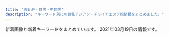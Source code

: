 ```yaml
---
title: "恵比寿・目黒・中目黒"
description: "キーワード別にの巨乳アジアン・チャイナエステ嬢情報をまとめました。"
---
```


新着画像と新着キーワードをまとめています。
2021年03月19日の情報です。

<DmmAffiliateIns />
<KeywordTable
  shops={
    [
    {
        "keywords": {},
        "img_links": [
            "http://meguro-babel.com/images/room/photo04.jpg",
            "http://meguro-babel.com/girl/19.jpg",
            "http://meguro-babel.com/images/room/photo02.jpg",
            "http://meguro-babel.com/topics/img/129-1.jpg",
            "http://meguro-babel.com/images/img_1.jpg",
            "http://meguro-babel.com/girl/3.jpg",
            "http://meguro-babel.com/topics/img/151-1.jpg",
            "http://meguro-babel.com/girl/4.jpg",
            "http://meguro-babel.com/topics/img/142-1.jpg",
            "http://meguro-babel.com/images/qr.jpg",
            "http://meguro-babel.com/girl/10.jpg",
            "http://meguro-babel.com/girl/24.jpg",
            "http://meguro-babel.com/girl/13.jpg",
            "http://meguro-babel.com/girl/7.jpg",
            "http://meguro-babel.com/topics/img/156-1.jpg",
            "http://meguro-babel.com/girl/9.jpg",
            "http://meguro-babel.com/girl/5.jpg",
            "http://meguro-babel.com/girl/15.jpg",
            "http://meguro-babel.com/images/room/photo01.jpg",
            "http://meguro-babel.com/girl/1.jpg",
            "http://meguro-babel.com/topics/img/155-1.jpg",
            "http://meguro-babel.com/girl/21.jpg",
            "http://meguro-babel.com/images/room/photo03.jpg",
            "http://meguro-babel.com/girl/6.jpg",
            "http://meguro-babel.com/topics/img/145-1.jpg",
            "http://meguro-babel.com/images/topimg4.jpg",
            "http://meguro-babel.com/girl/8.jpg",
            "http://meguro-babel.com/topics/img/150-1.jpg",
            "http://meguro-babel.com/girl/2.jpg",
            "http://meguro-babel.com/girl/11.jpg"
        ],
        "url": "http://meguro-babel.com/",
        "name": "\u30d0\u30d9\u30eb",
        "station": "JR\u76ee\u9ed2\u99c5\u6771\u53e3"
    },
    {
        "station": "\u4e2d\u76ee\u9ed2\u99c5\u897f\u53e3",
        "url": "http://fiji-resort.ests.jp/",
        "name": "\u30d5\u30a3\u30b8\u30fc\u30ea\u30be\u30fc\u30c8",
        "img_links": [
            "http://fiji-resort.ests.jp/images/access05.jpg",
            "http://fiji-resort.ests.jp/photos/sites/30/2018/11/2018110510493920.jpg",
            "http://fiji-resort.ests.jp/photos/sites/30/2019/06/2019060610451514.jpg",
            "http://fiji-resort.ests.jp/photos/sites/30/2019/03/2019031518525662.jpg",
            "http://fiji-resort.ests.jp/photos/sites/30/2018/09/2018091301234543.jpg",
            "http://fiji-resort.ests.jp/images/topics_bj3.png",
            "http://fiji-resort.ests.jp/photos/sites/30/2019/03/2019033011105316.jpg",
            "http://fiji-resort.ests.jp/photos/sites/30/2019/05/2019050215480292.jpg",
            "http://fiji-resort.ests.jp/images/s_topics.png",
            "http://fiji-resort.ests.jp/photos/sites/30/2019/12/2019121110440091.jpg",
            "http://fiji-resort.ests.jp/images/s_link.png",
            "http://fiji-resort.ests.jp/images/line.png",
            "http://fiji-resort.ests.jp/images/access01.jpg",
            "http://fiji-resort.ests.jp/photos/sites/30/2019/11/2019110909384037.jpg",
            "http://fiji-resort.ests.jp/images/mobile.png",
            "http://fiji-resort.ests.jp/photos/sites/30/2019/05/2019050215480157.jpg",
            "http://fiji-resort.ests.jp/images/access06.jpg",
            "http://fiji-resort.ests.jp/images/access04.jpg",
            "http://fiji-resort.ests.jp/photos/sites/30/2020/02/2020022116402274.jpg",
            "http://fiji-resort.ests.jp/photos/sites/30/2018/09/2018091916161390.jpg",
            "http://fiji-resort.ests.jp/images/access02.jpg",
            "http://fiji-resort.ests.jp/photos/sites/30/2019/06/2019061411123068.jpg",
            "http://fiji-resort.ests.jp/photos/sites/30/2019/09/2019092914334514.jpg",
            "http://fiji-resort.ests.jp/photos/sites/30/2018/06/2018061511340989.jpg",
            "http://fiji-resort.ests.jp/images/end.png",
            "http://fiji-resort.ests.jp/photos/sites/30/2018/11/2018110510493422.jpg",
            "http://fiji-resort.ests.jp/images/access03.jpg",
            "http://fiji-resort.ests.jp/images/s_staff.png",
            "http://fiji-resort.ests.jp/photos/sites/30/2019/03/2019033011081995.jpg",
            "http://fiji-resort.ests.jp/photos/sites/30/2019/04/2019042017525677.jpg",
            "http://fiji-resort.ests.jp/photos/sites/30/2019/05/2019050215480138.jpg",
            "http://fiji-resort.ests.jp/images/top.png"
        ],
        "keywords": {
            "89": 13,
            "D": 106,
            "C": 103,
            "E": 42,
            "83": 29,
            "85": 93,
            "87": 58,
            "86": 45,
            "82": 13
        }
    },
    {
        "station": "JR\u6075\u6bd4\u5bff\u99c5\u897f\u53e3",
        "keywords": {
            "E": 5,
            "83": 7,
            "85": 7,
            "D": 19,
            "C": 7,
            "86": 17
        },
        "img_links": [
            "http://hi-msg.com/tonton/images/sys1.jpg",
            "http://hi-msg.com/tonton/images/r2.jpg",
            "http://hi-msg.com/tonton/images/an_5_02.jpg",
            "http://hi-msg.com/tonton/images/slider/slide1s.png",
            "http://hi-msg.com/tonton/images/eve1.png",
            "http://hi-msg.com/tonton/images/slider/slide3.png",
            "http://hi-msg.com/tonton/images/staff_images/st5.jpg",
            "http://hi-msg.com/tonton/images/an_2_01.jpg",
            "http://hi-msg.com/tonton/images/slider/slide2.png",
            "http://hi-msg.com/tonton/images/r4.jpg",
            "http://hi-msg.com/tonton/images/r1.jpg",
            "http://hi-msg.com/tonton/images/slider/slide2s.png",
            "http://hi-msg.com/tonton/images/an_6_01.jpg",
            "http://hi-msg.com/tonton/images/fbb.jpg",
            "http://hi-msg.com/tonton/images/an_2_02.jpg",
            "http://hi-msg.com/tonton/images/slider/slide1.png",
            "http://hi-msg.com/tonton/images/index-1.jpg",
            "http://hi-msg.com/tonton/images/an_1_01.jpg",
            "http://hi-msg.com/tonton/images/qr.jpg",
            "http://hi-msg.com/tonton/images/an_3_02.jpg",
            "http://hi-msg.com/tonton/images/an_1_02.jpg",
            "http://hi-msg.com/tonton/images/an_4_02.jpg",
            "http://hi-msg.com/tonton/images/index_01.jpg",
            "http://hi-msg.com/tonton/images/staff_images/st2.jpg",
            "http://hi-msg.com/tonton/images/staff_images/sl.png",
            "http://hi-msg.com/tonton/images/staff_images/st4.jpg",
            "http://hi-msg.com/tonton/images/an_4_01.jpg",
            "http://hi-msg.com/tonton/images/staff_images/st1.jpg",
            "http://hi-msg.com/tonton/images/index-2.jpg",
            "http://hi-msg.com/tonton/images/r3.jpg",
            "http://hi-msg.com/tonton/images/an_3_01.jpg",
            "http://hi-msg.com/tonton/images/slider/slide3s.png",
            "http://hi-msg.com/tonton/images/an_5_01.jpg",
            "http://hi-msg.com/tonton/images/staff_images/st3.jpg",
            "http://hi-msg.com/tonton/images/an_6_02.jpg"
        ],
        "name": "\u30c8\u30f3\u30c8\u30f3",
        "url": "http://hi-msg.com/tonton/"
    },
    {
        "keywords": {},
        "img_links": [
            "http://kintsuki.este88.com/gals/koyuki1.jpg",
            "http://kintsuki.este88.com/gals/yuyu1.jpg",
            "http://kintsuki.este88.com/gals/kaori1.jpg",
            "http://kintsuki.este88.com/images/ph1.jpg",
            "http://kintsuki.este88.com/images/r04.jpg",
            "http://kintsuki.este88.com/gals/rina1.jpg",
            "http://kintsuki.este88.com/gals/rei1.jpg",
            "http://kintsuki.este88.com/gals/kixyoko1.jpg",
            "http://kintsuki.este88.com/gals/momo1.jpg",
            "http://kintsuki.este88.com/images/r01.jpg",
            "http://kintsuki.este88.com/gals/mika1.jpg",
            "http://kintsuki.este88.com/images/r02.jpg",
            "http://kintsuki.este88.com/gals/kana1.jpg"
        ],
        "url": "http://kintsuki.este88.com/",
        "name": "\u91d1\u306e\u6708",
        "station": "JR\u76ee\u9ed2\u99c5\u6771\u53e3"
    },
    {
        "keywords": {},
        "url": "http://relacute.tyo.cm/",
        "img_links": [],
        "station": "JR\u76ee\u9ed2\u99c5\u6771\u53e3",
        "name": "RelaCute \u30ea\u30e9\u30ad\u30e5\u30fc\u30c8"
    },
    {
        "station": "JR\u76ee\u9ed2\u99c5\u897f\u53e3",
        "img_links": [
            "http://onlyone.tyo.cm/photos/sites/5/2018/11/2018112110301745.jpg",
            "http://onlyone.tyo.cm/images/s_link.png",
            "http://onlyone.tyo.cm/images/acc2.jpg",
            "http://onlyone.tyo.cm/photos/sites/5/2020/07/2020070215334437.jpg",
            "http://onlyone.a1.ies.bz/upload/sites/5/2021/03/2021030316101022.jpg",
            "http://onlyone.tyo.cm/photos/sites/5/2020/07/2020070217061815.jpg",
            "http://onlyone.tyo.cm/photos/sites/5/2019/07/201907171609201.jpg",
            "http://onlyone.tyo.cm/photos/sites/5/2021/02/2021022515094363.jpg",
            "http://onlyone.tyo.cm/images/acc3.jpg",
            "http://onlyone.tyo.cm/photos/sites/5/2019/07/2019070711031982.jpg",
            "http://onlyone.tyo.cm/photos/sites/5/2019/07/2019071716092046.jpg",
            "http://onlyone.tyo.cm/photos/sites/5/2019/01/2019013017371133.jpg",
            "http://onlyone.tyo.cm/photos/sites/5/2019/12/2019120510353312.jpg",
            "http://onlyone.tyo.cm/images/room3.jpg",
            "http://onlyone.tyo.cm/photos/sites/5/2019/03/2019030418403098.jpg",
            "http://onlyone.tyo.cm/images/line.jpg",
            "http://onlyone.tyo.cm/photos/sites/5/2020/05/2020051419324761.jpg",
            "http://onlyone.tyo.cm/photos/sites/5/2018/09/2018092710191274.jpg",
            "http://onlyone.tyo.cm/photos/sites/5/2020/09/2020092510524025.jpg",
            "http://onlyone.tyo.cm/photos/sites/5/2020/01/2020011413501066.jpg",
            "http://onlyone.tyo.cm/photos/sites/5/2020/09/2020090210405221.jpg",
            "http://onlyone.tyo.cm/photos/sites/5/2018/11/2018110713255310.jpg",
            "http://onlyone.tyo.cm/photos/sites/5/2021/03/2021030316101022.jpg",
            "http://onlyone.tyo.cm/photos/sites/5/2017/11/2017112708111797.jpg",
            "http://onlyone.tyo.cm/images/room2.jpg",
            "http://onlyone.tyo.cm/photos/sites/5/2021/02/2021021810240848.jpg",
            "http://onlyone.tyo.cm/photos/sites/5/2019/06/2019060510472559.jpg",
            "http://onlyone.tyo.cm/photos/sites/5/2020/03/2020031716151746.jpg",
            "http://onlyone.tyo.cm/photos/sites/5/2019/11/2019112117013754.jpg",
            "http://onlyone.tyo.cm/images/acc1.jpg",
            "http://onlyone.tyo.cm/photos/sites/5/2021/02/202102201049167.jpg",
            "http://onlyone.tyo.cm/photos/sites/5/2018/08/2018082407542866.jpg",
            "http://onlyone.tyo.cm/photos/sites/5/2018/06/2018062904050630.jpg",
            "http://onlyone.tyo.cm/photos/sites/5/2019/11/2019110105152849.jpg",
            "http://onlyone.tyo.cm/photos/sites/5/2020/02/2020022610121615.jpg",
            "http://onlyone.tyo.cm/photos/sites/5/2018/08/2018080308152252.jpg",
            "http://onlyone.tyo.cm/images/room1.jpg",
            "http://onlyone.tyo.cm/photos/sites/5/2018/10/201810181432433.jpg",
            "http://onlyone.tyo.cm/photos/sites/5/2020/09/2020092510523723.jpg",
            "http://onlyone.tyo.cm/photos/sites/5/2020/01/2020011413500417.jpg",
            "http://onlyone.tyo.cm/photos/sites/5/2019/05/2019050915292562.jpg",
            "http://onlyone.tyo.cm/photos/sites/5/2020/09/2020092510523998.jpg",
            "http://onlyone.tyo.cm/images/room4.jpg",
            "http://onlyone.tyo.cm/images/new.jpg",
            "http://onlyone.tyo.cm/photos/sites/5/2019/08/2019082610481667.jpg",
            "http://onlyone.tyo.cm/photos/sites/5/2019/08/2019080815010066.jpg",
            "http://onlyone.tyo.cm/images/top.png",
            "http://onlyone.tyo.cm/photos/sites/5/2020/01/2020011412572423.jpg",
            "http://onlyone.tyo.cm/photos/sites/5/2019/11/2019110105153240.jpg",
            "http://onlyone.tyo.cm/photos/sites/5/2019/07/2019070616424775.jpg",
            "http://onlyone.tyo.cm/images/acc4.jpg",
            "http://onlyone.tyo.cm/photos/sites/5/2019/06/2019060510384975.jpg",
            "http://onlyone.tyo.cm/photos/sites/5/2018/07/2018071709241386.jpg",
            "http://onlyone.tyo.cm/photos/sites/5/2020/09/2020092617301564.jpg",
            "http://onlyone.tyo.cm/photos/sites/5/2020/09/2020092218541894.jpg",
            "http://onlyone.tyo.cm/photos/sites/5/2019/05/2019052911352557.jpg",
            "http://onlyone.tyo.cm/photos/sites/5/2021/02/2021022216501749.jpg",
            "http://onlyone.tyo.cm/photos/sites/5/2019/02/2019022310345266.jpg",
            "http://onlyone.tyo.cm/photos/sites/5/2019/12/2019121715483135.jpg",
            "http://onlyone.tyo.cm/photos/sites/5/2019/02/2019022310334774.jpg",
            "http://onlyone.tyo.cm/photos/sites/5/2018/03/2018031607430562.jpg",
            "http://onlyone.tyo.cm/photos/sites/5/2019/01/2019011814353078.jpg",
            "http://onlyone.tyo.cm/images/s_staff.png",
            "http://onlyone.tyo.cm/photos/sites/5/2020/06/2020060815500896.jpg"
        ],
        "name": "OnlyOne",
        "url": "http://onlyone.tyo.cm/",
        "keywords": {
            "84": 1,
            "88": 3,
            "86": 9,
            "F": 1,
            "83": 1,
            "D": 17,
            "C": 4,
            "85": 6,
            "E": 2,
            "87": 3
        }
    },
    {
        "station": "JR\u76ee\u9ed2\u99c5\u6771\u53e3",
        "name": "Angel-\u30a8\u30f3\u30b8\u30a7\u30eb-",
        "url": "http://angel.jpn.cm/",
        "img_links": [
            "http://angel.jpn.cm/photos/sites/3/2019/10/2019100910242499.jpg",
            "http://angel.jpn.cm/photos/sites/3/2016/08/staff14.jpg",
            "http://angel.jpn.cm/photos/sites/3/2016/08/staff28.jpg",
            "http://angel.jpn.cm/photos/sites/3/2017/11/2017112010234266.jpg",
            "http://angel.jpn.cm/photos/sites/3/2019/07/2019071016030711.jpg",
            "http://angel.jpn.cm/photos/sites/3/2016/08/staff5.jpg",
            "http://angel.jpn.cm/photos/sites/3/2017/12/201712270537317.jpg",
            "http://angel.jpn.cm/images/s_link.png",
            "http://angel.jpn.cm/photos/sites/3/2016/08/staff37a.jpg",
            "http://angel.jpn.cm/images/top02.jpg",
            "http://angel.jpn.cm/photos/sites/3/2016/09/72670992207769698.jpg",
            "http://angel.jpn.cm/photos/sites/3/2017/12/2017122705371661.jpg",
            "http://angel.jpn.cm/photos/sites/3/2017/03/2.jpg",
            "http://angel.jpn.cm/photos/sites/3/2019/06/2019060510404179.jpg",
            "http://angel.jpn.cm/photos/sites/3/2017/01/1.jpg",
            "http://angel.jpn.cm/photos/sites/3/2016/09/staff40.jpg",
            "http://angel.jpn.cm/photos/sites/3/2016/08/staff11.jpg",
            "http://angel.jpn.cm/photos/sites/3/2016/08/staff29a.jpg",
            "http://angel.jpn.cm/photos/sites/3/2021/02/2021021714005240.jpg",
            "http://angel.jpn.cm/photos/sites/3/2018/06/2018061601280885.jpg",
            "http://angel.jpn.cm/photos/sites/3/2017/11/201711280608539.jpg",
            "http://angel.jpn.cm/photos/sites/3/2016/08/staff37.jpg",
            "http://angel.jpn.cm/photos/sites/3/2016/08/staff39.jpg",
            "http://angel.jpn.cm/photos/sites/3/2016/08/staff21a.jpg",
            "http://angel.jpn.cm/photos/sites/3/2018/11/201811011331167.jpg",
            "http://angel.jpn.cm/photos/sites/3/2016/08/staff7a.jpg",
            "http://angel.jpn.cm/images/s_staff.png",
            "http://angel.jpn.cm/photos/sites/3/2017/05/8.jpg",
            "http://angel.jpn.cm/images/s_news.png",
            "http://cdn.dino-es.com/images/logo/150x40DinoEs.png",
            "http://angel.jpn.cm/images/girl-z1.jpg",
            "http://angel.jpn.cm/photos/sites/3/2019/07/2019071213431954.jpg",
            "http://angel.jpn.cm/photos/sites/3/2019/11/201911181407260.jpg",
            "http://angel.jpn.cm/images/s_mobile.png",
            "http://angel.jpn.cm/images/mobile.jpg",
            "http://angel.jpn.cm/photos/sites/3/2016/08/staff8.jpg",
            "http://angel.jpn.cm/photos/sites/3/2018/06/2018061505064251.jpg",
            "http://angel.jpn.cm/photos/sites/3/2016/08/staff4a.jpg",
            "http://angel.jpn.cm/images/info.jpg",
            "http://angel.jpn.cm/photos/sites/3/2016/08/staff22a.jpg",
            "http://angel.jpn.cm/images/top01.jpg",
            "http://angel.jpn.cm/photos/sites/3/2020/06/2020061515170635.jpg",
            "http://angel.jpn.cm/photos/sites/3/2016/08/staff35.jpg",
            "http://angel.jpn.cm/photos/sites/3/2016/08/staff23.jpg",
            "http://angel.jpn.cm/photos/sites/3/2016/08/staff36g.jpg",
            "http://angel.jpn.cm/photos/sites/3/2016/08/staff21.jpg",
            "http://angel2.a1.ies.bz/upload/sites/3/2021/02/2021022516024747.jpg",
            "http://angel.jpn.cm/photos/sites/3/2018/06/2018061505064271.jpg",
            "http://angel.jpn.cm/photos/sites/3/2016/08/staff25.jpg",
            "http://angel.jpn.cm/photos/sites/3/2016/10/staff41.jpg",
            "http://angel.jpn.cm/photos/sites/3/2016/08/staff22.jpg",
            "http://angel.jpn.cm/photos/sites/3/2019/12/2019122718552333.jpg",
            "http://angel.jpn.cm/photos/sites/3/2016/08/staff2.jpg",
            "http://angel.jpn.cm/photos/sites/3/2016/08/staff29.jpg",
            "http://angel.jpn.cm/photos/sites/3/2016/08/staff4.jpg",
            "http://angel.jpn.cm/images/s_pick.png",
            "http://angel.jpn.cm/photos/sites/3/2016/08/staff24.jpg",
            "http://angel.jpn.cm/photos/sites/3/2016/08/staff5a.jpg",
            "http://angel.jpn.cm/images/girl-z2.jpg",
            "http://angel.jpn.cm/photos/sites/3/2016/08/staff3.jpg",
            "http://angel.jpn.cm/photos/sites/3/2019/06/201906051042276.jpg",
            "http://angel.jpn.cm/photos/sites/3/2018/06/2018062105525655.jpg",
            "http://angel.jpn.cm/photos/sites/3/2016/08/staff7.jpg",
            "http://angel.jpn.cm/photos/sites/3/2017/04/1.jpg",
            "http://angel.jpn.cm/photos/sites/3/2016/09/staff40a.jpg",
            "http://angel.jpn.cm/photos/sites/3/2016/08/staff38.jpg",
            "http://angel.jpn.cm/images/nbj3.jpg",
            "http://angel.jpn.cm/photos/sites/3/2021/02/2021022516024747.jpg",
            "http://angel.jpn.cm/photos/sites/3/2018/09/2018091001155585.jpg",
            "http://angel.jpn.cm/photos/sites/3/2020/09/2020092511154515.jpg",
            "http://angel.jpn.cm/photos/sites/3/2016/10/staff01.jpg"
        ],
        "keywords": {
            "C": 32,
            "86": 4,
            "D": 19,
            "87": 3,
            "E": 3,
            "89": 2,
            "85": 6,
            "88": 2,
            "84": 1
        }
    },
    {
        "url": "http://nakamegurofun.com/",
        "name": "Flower \uff5e\u30d5\u30e9\u30ef\u30fc\uff5e",
        "station": "\u4e2d\u76ee\u9ed2\u99c5\u897f\u53e3",
        "img_links": [
            "http://nakamegurofun.com/files/005-030964.jpg",
            "http://nakamegurofun.com/images/xian.png",
            "http://nakamegurofun.com/images/s5.jpg",
            "http://nakamegurofun.com/files/008-020964.jpg",
            "http://nakamegurofun.com/images/s4.jpg",
            "http://nakamegurofun.com/files/007fa9d.jpg",
            "http://nakamegurofun.com/files/003fa9d.jpg",
            "http://nakamegurofun.com/files/002fa9d.jpg",
            "http://nakamegurofun.com/files/0070964.jpg",
            "http://nakamegurofun.com/images/shop/shop04.jpg",
            "http://nakamegurofun.com/images/s3.jpg",
            "http://nakamegurofun.com/images/zi_staff.png",
            "http://nakamegurofun.com/files/0060964.jpg",
            "http://nakamegurofun.com/files/0020964.jpg",
            "http://nakamegurofun.com/files/007-030964.jpg",
            "http://nakamegurofun.com/images/main_bottom.png",
            "http://nakamegurofun.com/images/service91a6.png",
            "http://nakamegurofun.com/images/shop/shop02.jpg",
            "http://nakamegurofun.com/files/0024f22.jpg",
            "http://nakamegurofun.com/images/zi_massage.png",
            "http://nakamegurofun.com/files/005fa9d.jpg",
            "http://nakamegurofun.com/images/shop/shop03.jpg",
            "http://nakamegurofun.com/files/006-020964.jpg",
            "http://nakamegurofun.com/files/0034f22.jpg",
            "http://nakamegurofun.com/files/008-030964.jpg",
            "http://nakamegurofun.com/images/main_top.png",
            "http://nakamegurofun.com/files/003-020964.jpg",
            "http://nakamegurofun.com/files/0054f22.jpg",
            "http://nakamegurofun.com/files/0074f22.jpg",
            "http://nakamegurofun.com/files/0084f22.jpg",
            "http://nakamegurofun.com/images/s1.jpg",
            "http://nakamegurofun.com/images/infotiao1.jpg",
            "http://nakamegurofun.com/files/005-020964.jpg",
            "http://nakamegurofun.com/files/0030964.jpg",
            "http://nakamegurofun.com/files/003-030964.jpg",
            "http://nakamegurofun.com/files/0080964.jpg",
            "http://nakamegurofun.com/files/006-030964.jpg",
            "http://nakamegurofun.com/images/s2.jpg",
            "http://nakamegurofun.com/files/008fa9d.jpg",
            "http://nakamegurofun.com/files/002-020964.jpg",
            "http://nakamegurofun.com/files/0064f22.jpg",
            "http://nakamegurofun.com/files/006fa9d.jpg",
            "http://nakamegurofun.com/images/tel.png",
            "http://nakamegurofun.com/files/002-030964.jpg",
            "http://nakamegurofun.com/images/shop/shop01.jpg",
            "http://nakamegurofun.com/files/007-020964.jpg",
            "http://nakamegurofun.com/files/0050964.jpg"
        ],
        "keywords": {
            "D": 5,
            "87": 4,
            "88": 1,
            "85": 1,
            "C": 1
        }
    },
    {
        "station": "JR\u76ee\u9ed2\u99c5\u6771\u53e3",
        "img_links": [],
        "name": "With you\u30fb\u30a6\u30a3\u30ba\u30e6\u30fc",
        "keywords": {},
        "url": "http://with-you.tyo.cm"
    },
    {
        "station": "JR\u6075\u6bd4\u5bff\u99c5\u897f\u53e3",
        "keywords": {
            "88": 2,
            "87": 12,
            "86": 12,
            "C": 13,
            "E": 2,
            "85": 13,
            "D": 24
        },
        "name": "\u7f8e\u9b54\u5973",
        "img_links": [
            "http://bimajo-massage.work/sp/img/acc2.jpg",
            "http://bimajo-massage.work/sp/img/botton.jpg",
            "http://bimajo-massage.work/sp/img/st5.jpg",
            "http://bimajo-massage.work/img/sta1.jpg",
            "http://bimajo-massage.work/img/acc2.jpg",
            "http://bimajo-massage.work/img/bottom.png",
            "http://bimajo-massage.work/sp/img/t-t.jpg",
            "http://bimajo-massage.work/sp/img/st1.jpg",
            "http://bimajo-massage.work/sp/img/st7.jpg",
            "http://bimajo-massage.work/sp/img/info.jpg",
            "http://bimajo-massage.work/sp/img/p-7.jpg",
            "http://bimajo-massage.work/sp/img/cam.jpg",
            "http://bimajo-massage.work/sp/img/sys.jpg",
            "http://bimajo-massage.work/img/st7.jpg",
            "http://bimajo-massage.work/sp/img/tit.jpg",
            "http://bimajo-massage.work/img/xmas.png",
            "http://bimajo-massage.work/sp/img/t-s.jpg",
            "http://bimajo-massage.work/sp/img/tel.jpg",
            "http://bimajo-massage.work/sp/img/p-5.jpg",
            "http://bimajo-massage.work/img/st6.jpg",
            "http://bimajo-massage.work/sp/img/pic.jpg",
            "http://bimajo-massage.work/img/st1.jpg",
            "http://bimajo-massage.work/sp/img/st6.jpg",
            "http://bimajo-massage.work/sp/img/t-a.jpg",
            "http://bimajo-massage.work/sp/img/t-r.jpg",
            "http://bimajo-massage.work/img/body-.png",
            "http://bimajo-massage.work/img/mo.png",
            "http://bimajo-massage.work/sp/img/t-o.jpg",
            "http://bimajo-massage.work/sp/img/pc.jpg",
            "http://bimajo-massage.work/img/sta5.jpg",
            "http://bimajo-massage.work/sp/img/add.jpg",
            "http://bimajo-massage.work/sp/img/time.jpg",
            "http://bimajo-massage.work/img/sta7.jpg",
            "http://bimajo-massage.work/img/st5.jpg",
            "http://bimajo-massage.work/sp/img/p-6.jpg",
            "http://bimajo-massage.work/sp/img/acc1.jpg",
            "http://bimajo-massage.work/img/acc1.jpg",
            "http://bimajo-massage.work/img/sta6.jpg",
            "http://bimajo-massage.work/img/pic.png"
        ],
        "url": "http://bimajo-massage.work/"
    },
    {
        "keywords": {
            "87": 30,
            "85": 26,
            "88": 9,
            "E": 25,
            "C": 37,
            "83": 7,
            "D": 72,
            "86": 26,
            "84": 2
        },
        "url": "http://kaizokusen.jpn.mn/",
        "name": "\u6d77\u8cca\u8239",
        "station": "\u4e2d\u76ee\u9ed2\u99c5\u5357\u6539\u672d\u897f\u53e3",
        "img_links": [
            "http://kaizokusen.jpn.mn/images/mobile.jpg",
            "http://kaizokusen.jpn.mn/photos/sites/31/2019/12/2019121904244431.jpg",
            "http://kaizokusen.jpn.mn/photos/sites/31/2019/05/2019051702252726.jpg",
            "http://kaizokusen.jpn.mn/photos/sites/31/2020/08/2020080301195061.jpg",
            "http://kaizokusen.jpn.mn/images/s_news.jpg",
            "http://kaizokusen.jpn.mn/photos/sites/31/2020/03/2020031402334084.jpg",
            "http://kaizokusen.jpn.mn/images/end.png",
            "http://kaizokusen.jpn.mn/photos/sites/31/2019/11/2019111401215721.jpg",
            "http://kaizokusen.jpn.mn/photos/sites/31/2020/02/2020022107354732.jpg",
            "http://kaizokusen.jpn.mn/photos/sites/31/2019/06/2019060402255271.jpg",
            "http://kaizokusen.jpn.mn/photos/sites/31/2020/12/2020120801390122.jpg",
            "http://kaizokusen.jpn.mn/images/s_contact.jpg",
            "http://kaizokusen.jpn.mn/photos/sites/31/2020/06/2020062208015349.jpg",
            "http://kaizokusen.jpn.mn/photos/sites/31/2019/02/2019022801560094.jpg",
            "http://kaizokusen.jpn.mn/photos/sites/31/2019/02/2019021410470448.jpg",
            "http://kaizokusen.jpn.mn/photos/sites/31/2020/02/202002070127147.jpg",
            "http://kaizokusen.jpn.mn/photos/sites/31/2020/04/2020042207290081.jpg",
            "http://kaizokusen.jpn.mn/photos/sites/31/2018/07/2018070912312985.jpg",
            "http://kaizokusen.jpn.mn/photos/sites/31/2020/06/2020061302013959.jpg",
            "http://kaizokusen.jpn.mn/photos/sites/31/2019/01/201901130238317.jpg",
            "http://kaizokusen.jpn.mn/photos/sites/31/2019/12/201912200917482.jpg",
            "http://kaizokusen.jpn.mn/photos/sites/31/2019/09/2019092905302643.jpg",
            "http://kaizokusen.jpn.mn/photos/sites/31/2020/08/2020082411195272.jpg",
            "http://kaizokusen.jpn.mn/photos/sites/31/2019/09/2019091102140786.jpg",
            "http://kaizokusen.jpn.mn/photos/sites/31/2020/05/2020051510144982.jpg",
            "http://kaizokusen.jpn.mn/photos/sites/31/2020/06/2020060409294464.jpg",
            "http://kaizokusen.jpn.mn/images/news04.jpg",
            "http://kaizokusen.jpn.mn/photos/sites/31/2020/03/2020030801205388.jpg",
            "http://kaizokusen.jpn.mn/photos/sites/31/2020/01/2020011609085443.jpg",
            "http://kaizokusen.jpn.mn/photos/sites/31/2019/06/2019061406003081.jpg",
            "http://kaizokusen.jpn.mn/photos/sites/31/2019/04/2019040301572848.jpg",
            "http://kaizokusen.jpn.mn/images/news03.jpg",
            "http://kaizokusen.jpn.mn/photos/sites/31/2019/01/2019010309225534.jpg",
            "http://kaizokusen.jpn.mn/photos/sites/31/2020/06/2020061305220545.jpg",
            "http://kaizokusen.jpn.mn/photos/sites/31/2019/06/2019060402255852.jpg",
            "http://kaizokusen.jpn.mn/photos/sites/31/2019/03/2019032710574970.jpg",
            "http://kaizokusen.jpn.mn/images/headline.jpg",
            "http://kaizokusen.jpn.mn/photos/sites/31/2018/12/2018122706404758.jpg",
            "http://kaizokusen.jpn.mn/photos/sites/31/2020/01/2020010602051995.jpg",
            "http://kaizokusen.jpn.mn/images/s_staff.png",
            "http://kaizokusen.jpn.mn/images/s_pick.png",
            "http://kaizokusen.jpn.mn/photos/sites/31/2018/12/2018121710580889.jpg",
            "http://kaizokusen.jpn.mn/images/s_link.png",
            "http://kaizokusen.jpn.mn/images/news_bj1.jpg",
            "http://kaizokusen.jpn.mn/photos/sites/31/2020/11/2020112103070699.jpg",
            "http://kaizokusen.jpn.mn/photos/sites/31/2019/12/2019122806012497.jpg",
            "http://kaizokusen.jpn.mn/images/top.jpg",
            "http://kaizokusen.jpn.mn/photos/sites/31/2019/03/2019032601332117.jpg",
            "http://kaizokusen.jpn.mn/photos/sites/31/2019/11/2019111410352979.jpg",
            "http://kaizokusen.jpn.mn/photos/sites/31/2019/01/2019012803255272.jpg",
            "http://kaizokusen.jpn.mn/images/news_bj3.jpg",
            "http://kaizokusen.jpn.mn/photos/sites/31/2019/11/2019112102290816.jpg"
        ]
    },
    {
        "url": "http://victoria.tyo.cm/",
        "img_links": [
            "http://victoria.tyo.cm/photos/sites/13/2019/07/2019070206503156.jpg",
            "http://victoria.tyo.cm/photos/sites/13/2019/06/2019061005275095.jpg",
            "http://victoria.tyo.cm/photos/sites/13/2019/01/2019012509534353.jpg",
            "http://victoria.tyo.cm/photos/sites/13/2020/03/2020031904101259.jpg",
            "http://victoria.tyo.cm/photos/sites/13/2018/12/2018121502493953.jpg",
            "http://victoria.tyo.cm/photos/sites/13/2019/12/2019120904521737.jpg",
            "http://victoria.tyo.cm/images/face.jpg",
            "http://victoria.tyo.cm/photos/sites/13/2019/12/2019120406433710.jpg",
            "http://victoria.tyo.cm/photos/sites/13/2020/01/2020011205500461.jpg",
            "http://victoria.tyo.cm/photos/sites/13/2020/02/202002030340133.jpg",
            "http://victoria.tyo.cm/photos/sites/13/2019/01/2019010506292922.jpg",
            "http://victoria.tyo.cm/photos/sites/13/2020/10/2020100803550565.jpg",
            "http://victoria.tyo.cm/images/mobile.jpg",
            "http://victoria.tyo.cm/photos/sites/13/2019/10/2019100904083557.jpg",
            "http://victoria.tyo.cm/photos/sites/13/2019/12/2019120904521188.jpg",
            "http://victoria.tyo.cm/photos/sites/13/2018/12/2018121502493847.jpg",
            "http://victoria.tyo.cm/photos/sites/13/2018/12/2018122701570643.jpg",
            "http://victoria.tyo.cm/photos/sites/13/2019/01/2019012509505197.jpg",
            "http://victoria.tyo.cm/photos/sites/13/2019/10/2019100904082968.jpg",
            "http://victoria.tyo.cm/photos/sites/13/2020/01/2020011104241542.jpg",
            "http://victoria.tyo.cm/photos/sites/13/2020/02/2020021307433041.jpg",
            "http://victoria.tyo.cm/photos/sites/13/2018/12/2018122904422525.jpg",
            "http://victoria.tyo.cm/photos/sites/13/2019/01/2019012108071242.jpg",
            "http://victoria.tyo.cm/photos/sites/13/2019/05/201905100639429.jpg",
            "http://victoria.tyo.cm/images/news.jpg",
            "http://victoria.tyo.cm/photos/sites/13/2019/02/2019021206543056.jpg",
            "http://victoria.tyo.cm/photos/sites/13/2019/10/2019101403232834.jpg",
            "http://victoria.tyo.cm/photos/sites/13/2019/02/2019022703022355.jpg",
            "http://victoria.tyo.cm/photos/sites/13/2020/01/2020012005552181.jpg",
            "http://victoria.tyo.cm/photos/sites/13/2018/12/2018122701570616.jpg",
            "http://victoria.tyo.cm/images/room2.jpg",
            "http://victoria.tyo.cm/photos/sites/13/2019/02/2019021407162693.jpg",
            "http://victoria.tyo.cm/images/room1.jpg",
            "http://victoria.tyo.cm/photos/sites/13/2019/08/2019080607062415.jpg",
            "http://victoria.tyo.cm/photos/sites/13/2018/12/2018121502493814.jpg",
            "http://victoria.tyo.cm/images/pick.jpg",
            "http://victoria.tyo.cm/images/room4.jpg",
            "http://victoria.tyo.cm/images/top.jpg",
            "http://victoria.tyo.cm/photos/sites/13/2019/04/2019040304024424.jpg",
            "http://victoria.tyo.cm/photos/sites/13/2018/12/2018121502493879.jpg",
            "http://victoria.tyo.cm/photos/sites/13/2021/02/2021021509575615.jpg",
            "http://victoria.tyo.cm/photos/sites/13/2019/12/2019120106181894.jpg",
            "http://victoria.tyo.cm/photos/sites/13/2019/01/2019011103510521.jpg",
            "http://victoria.tyo.cm/photos/sites/13/2019/04/2019041807165826.jpg",
            "http://victoria.tyo.cm/images/s_staff.png",
            "http://victoria.tyo.cm/images/room3.jpg",
            "https://www.a-side.com/ad/koko/include/banner/koko_125x125.png",
            "http://victoria.tyo.cm/photos/sites/13/2020/02/2020020104570910.jpg"
        ],
        "keywords": {
            "87": 4,
            "F": 1,
            "D": 14,
            "85": 6,
            "G": 1,
            "83": 8,
            "C": 7,
            "E": 2,
            "89": 1,
            "86": 5,
            "82": 1
        },
        "name": "Victoria\u30fb\u30d3\u30af\u30c8\u30ea\u30a2",
        "station": "JR\u76ee\u9ed2\u99c5\u6771\u53e3"
    },
    {
        "station": "JR\u6075\u6bd4\u5bff\u99c5\u897f\u53e3",
        "name": "\u3072\u307e\u308f\u308a",
        "img_links": [
            "http://www.himawari-aroma.xyz/images/staff/3/ami.png",
            "http://www.himawari-aroma.xyz/images/staff/3/mayu.png",
            "http://www.himawari-aroma.xyz/images/13.png",
            "http://www.himawari-aroma.xyz/images/shop/1.png",
            "http://www.himawari-aroma.xyz/images/shop/4/2.jpg",
            "http://www.himawari-aroma.xyz/images/psd/off.jpg",
            "http://www.himawari-aroma.xyz/images/shop/4/1.jpg",
            "http://www.himawari-aroma.xyz/images/sys.jpg"
        ],
        "keywords": {},
        "url": "http://www.himawari-aroma.xyz/"
    },
    {
        "img_links": [
            "http://www.oasis.esjoho.com/files/005.jpg",
            "http://www.oasis.esjoho.com/files/001.jpg",
            "http://www.oasis.esjoho.com/files/004.jpg",
            "http://www.oasis.esjoho.com/img/tel.png",
            "http://www.oasis.esjoho.com/files/004-02.jpg",
            "http://www.oasis.esjoho.com/files/002-02.jpg",
            "http://www.oasis.esjoho.com/img/btn_side_mobile.jpg",
            "http://www.oasis.esjoho.com/files/002.jpg",
            "http://www.oasis.esjoho.com/img/ttl_news.png",
            "http://www.oasis.esjoho.com/files/005-02.jpg",
            "http://www.oasis.esjoho.com/img/ttl_info.png",
            "http://www.oasis.esjoho.com/img/pickup.jpg",
            "http://www.oasis.esjoho.com/files/001-02.jpg",
            "http://www.oasis.esjoho.com/img/btn_blog.png",
            "http://www.oasis.esjoho.com/img/goback.jpg"
        ],
        "name": "\u7652\u3057\u5bb6",
        "keywords": {
            "86": 2,
            "D": 6,
            "C": 14,
            "85": 2,
            "87": 4
        },
        "station": "\u897f\u5c0f\u5c71\u99c5",
        "url": "http://www.oasis.esjoho.com/"
    }
]
}
/>
<DmmAffiliateScript />
